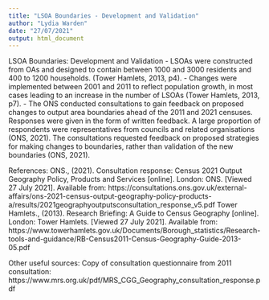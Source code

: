 ```yaml
---
title: "LSOA Boundaries - Development and Validation"
author: "Lydia Warden"
date: "27/07/2021"
output: html_document
---
```


LSOA Boundaries: Development and Validation
-	LSOAs were constructed from OAs and designed to contain between 1000 and 3000 residents and 400 to 1200 households. (Tower Hamlets, 2013, p4).
-	Changes were implemented between 2001 and 2011 to reflect population growth, in most cases leading to an increase in the number of LSOAs (Tower Hamlets, 2013, p7).
-	The ONS conducted consultations to gain feedback on proposed changes to output area boundaries ahead of the 2011 and 2021 censuses. Responses were given in the form of written feedback. A large proportion of respondents were representatives from councils and related organisations (ONS, 2021). The consultations requested feedback on proposed strategies for making changes to boundaries, rather than validation of the new boundaries (ONS, 2021).


References:
ONS., (2021). Consultation response: Census 2021 Output Geography Policy, Products and Services [online]. London: ONS. [Viewed 27 July 2021]. Available from: https://consultations.ons.gov.uk/external-affairs/ons-2021-census-output-geography-policy-products-a/results/2021geographyoutputsconsultation_response_v5.pdf
Tower Hamlets., (2013). Research Briefing: A Guide to Census Geography [online]. London: Tower Hamlets. [Viewed 27 July 2021]. Available from: https://www.towerhamlets.gov.uk/Documents/Borough_statistics/Research-tools-and-guidance/RB-Census2011-Census-Geography-Guide-2013-05.pdf

Other useful sources:
Copy of consultation questionnaire from 2011 consultation: https://www.mrs.org.uk/pdf/MRS_CGG_Geography_consultation_response.pdf

